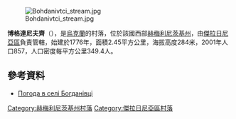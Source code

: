 [[Image:Bohdanivtci_stream.jpg|right]]

'''博格達尼夫齊'''（{{lang-uk|Богданівці}}），是[[烏克蘭|烏克蘭]]的村落，位於該國西部[[赫梅利尼茨基州|赫梅利尼茨基州]]，由[[傑拉日尼亞區|傑拉日尼亞區]]負責管轄，始建於1776年，面積2.45平方公里，海拔高度284米，2001年人口857，人口密度每平方公里349.4人。

{{coord|49|19|55|N|27|15|0|E|scale:100000|display=title}}

==參考資料==
* [http://weather.in.ua/ua/hmel'nickaja/1624 Погода в селі Богданівці] {{Wayback|url=http://weather.in.ua/ua/hmel'nickaja/1624 |date=20111220061141 }}

{{DEFAULTSORT:Богданівці}}
[[Category:赫梅利尼茨基州村落|Category:赫梅利尼茨基州村落]]
[[Category:傑拉日尼亞區村落|Category:傑拉日尼亞區村落]]


{{Khmelnytskyi-geo-stub}}